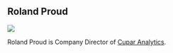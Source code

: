 
## Roland Proud

![](images/clipboard-1617486599.png)

Roland Proud is Company Director of [Cupar Analytics](https://cuparanalytics.com/).
